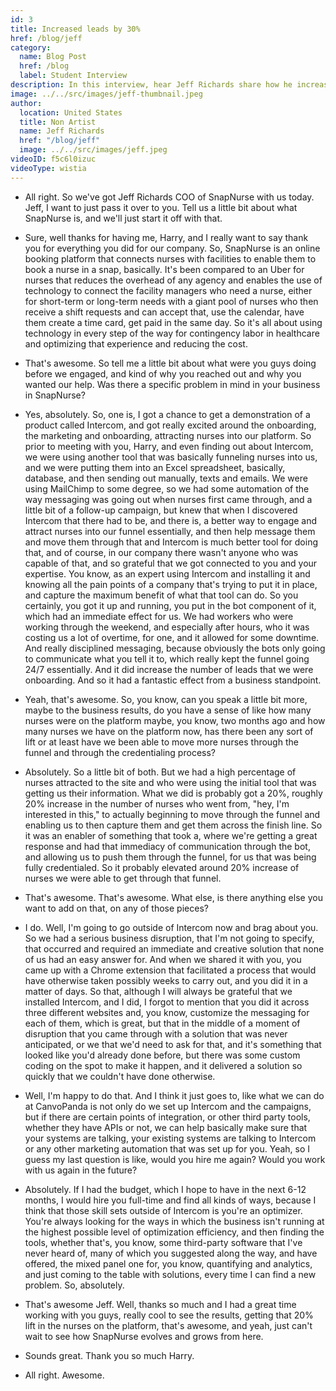 ```yaml
---
id: 3
title: Increased leads by 30%
href: /blog/jeff
category:
  name: Blog Post
  href: /blog
  label: Student Interview
description: In this interview, hear Jeff Richards share how he increased leads by 30% for his nurse recruiting marketplace.
image: ../../src/images/jeff-thumbnail.jpeg
author:
  location: United States
  title: Non Artist
  name: Jeff Richards
  href: "/blog/jeff"
  image: ../../src/images/jeff.jpeg
videoID: f5c6l0izuc
videoType: wistia
---
```


- All right. So we've got Jeff Richards COO of SnapNurse with us today. Jeff, I want to just pass it over to you. Tell us a little bit about what SnapNurse is, and we'll just start it off with that.

- Sure, well thanks for having me, Harry, and I really want to say thank you for everything you did for our company. So, SnapNurse is an online booking platform that connects nurses with facilities to enable them to book a nurse in a snap, basically. It's been compared to an Uber for nurses that reduces the overhead of any agency and enables the use of technology to connect the facility managers who need a nurse, either for short-term or long-term needs with a giant pool of nurses who then receive a shift requests and can accept that, use the calendar, have them create a time card, get paid in the same day. So it's all about using technology in every step of the way for contingency labor in healthcare and optimizing that experience and reducing the cost.

- That's awesome. So tell me a little bit about what were you guys doing before we engaged, and kind of why you reached out and why you wanted our help. Was there a specific problem in mind in your business in SnapNurse?

- Yes, absolutely. So, one is, I got a chance to get a demonstration of a product called Intercom, and got really excited around the onboarding, the marketing and onboarding, attracting nurses into our platform. So prior to meeting with you, Harry, and even finding out about Intercom, we were using another tool that was basically funneling nurses into us, and we were putting them into an Excel spreadsheet, basically, database, and then sending out manually, texts and emails. We were using MailChimp to some degree, so we had some automation of the way messaging was going out when nurses first came through, and a little bit of a follow-up campaign, but knew that when I discovered Intercom that there had to be, and there is, a better way to engage and attract nurses into our funnel essentially, and then help message them and move them through that and Intercom is much better tool for doing that, and of course, in our company there wasn't anyone who was capable of that, and so grateful that we got connected to you and your expertise. You know, as an expert using Intercom and installing it and knowing all the pain points of a company that's trying to put it in place, and capture the maximum benefit of what that tool can do. So you certainly, you got it up and running, you put in the bot component of it, which had an immediate effect for us. We had workers who were working through the weekend, and especially after hours, who it was costing us a lot of overtime, for one, and it allowed for some downtime. And really disciplined messaging, because obviously the bots only going to communicate what you tell it to, which really kept the funnel going 24/7 essentially. And it did increase the number of leads that we were onboarding. And so it had a fantastic effect from a business standpoint.

- Yeah, that's awesome. So, you know, can you speak a little bit more, maybe to the business results, do you have a sense of like how many nurses were on the platform maybe, you know, two months ago and how many nurses we have on the platform now, has there been any sort of lift or at least have we been able to move more nurses through the funnel and through the credentialing process?

- Absolutely. So a little bit of both. But we had a high percentage of nurses attracted to the site and who were using the initial tool that was getting us their information. What we did is probably got a 20%, roughly 20% increase in the number of nurses who went from, "hey, I'm interested in this," to actually beginning to move through the funnel and enabling us to then capture them and get them across the finish line. So it was an enabler of something that took a, where we're getting a great response and had that immediacy of communication through the bot, and allowing us to push them through the funnel, for us that was being fully credentialed. So it probably elevated around 20% increase of nurses we were able to get through that funnel.

- That's awesome. That's awesome. What else, is there anything else you want to add on that, on any of those pieces?

- I do. Well, I'm going to go outside of Intercom now and brag about you. So we had a serious business disruption, that I'm not going to specify, that occurred and required an immediate and creative solution that none of us had an easy answer for. And when we shared it with you, you came up with a Chrome extension that facilitated a process that would have otherwise taken possibly weeks to carry out, and you did it in a matter of days. So that, although I will always be grateful that we installed Intercom, and I did, I forgot to mention that you did it across three different websites and, you know, customize the messaging for each of them, which is great, but that in the middle of a moment of disruption that you came through with a solution that was never anticipated, or we that we'd need to ask for that, and it's something that looked like you'd already done before, but there was some custom coding on the spot to make it happen, and it delivered a solution so quickly that we couldn't have done otherwise.

- Well, I'm happy to do that. And I think it just goes to, like what we can do at CanvoPanda is not only do we set up Intercom and the campaigns, but if there are certain points of integration, or other third party tools, whether they have APIs or not, we can help basically make sure that your systems are talking, your existing systems are talking to Intercom or any other marketing automation that was set up for you. Yeah, so I guess my last question is like, would you hire me again? Would you work with us again in the future?

- Absolutely. If I had the budget, which I hope to have in the next 6-12 months, I would hire you full-time and find all kinds of ways, because I think that those skill sets outside of Intercom is you're an optimizer. You're always looking for the ways in which the business isn't running at the highest possible level of optimization efficiency, and then finding the tools, whether that's, you know, some third-party software that I've never heard of, many of which you suggested along the way, and have offered, the mixed panel one for, you know, quantifying and analytics, and just coming to the table with solutions, every time I can find a new problem. So, absolutely.

- That's awesome Jeff. Well, thanks so much and I had a great time working with you guys, really cool to see the results, getting that 20% lift in the nurses on the platform, that's awesome, and yeah, just can't wait to see how SnapNurse evolves and grows from here.

- Sounds great. Thank you so much Harry.

- All right. Awesome.
